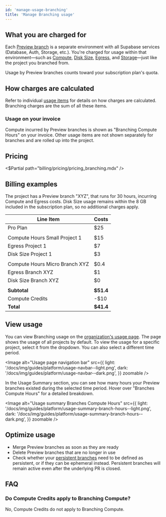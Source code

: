 ```yaml
---
id: 'manage-usage-branching'
title: 'Manage Branching usage'
---
```


## What you are charged for

Each [Preview branch](/docs/guides/deployment/branching) is a separate environment with all Supabase services (Database, Auth, Storage, etc.). You're charged for usage within that environment—such as [Compute](/docs/guides/platform/manage-your-usage/compute), [Disk Size](/docs/guides/platform/manage-your-usage/disk-size), [Egress](/docs/guides/platform/manage-your-usage/egress), and [Storage](/docs/guides/platform/manage-your-usage/storage-size)—just like the project you branched from.

Usage by Preview branches counts toward your subscription plan's quota.

## How charges are calculated

Refer to individual [usage items](/docs/guides/platform/manage-your-usage) for details on how charges are calculated. Branching charges are the sum of all these items.

### Usage on your invoice

Compute incurred by Preview branches is shown as "Branching Compute Hours" on your invoice. Other usage items are not shown separately for branches and are rolled up into the project.

## Pricing

<$Partial path="billing/pricing/pricing_branching.mdx" />

## Billing examples

The project has a Preview branch "XYZ", that runs for 30 hours, incurring Compute and Egress costs. Disk Size usage remains within the 8 GB included in the subscription plan, so no additional charges apply.

| Line Item                      | Costs     |
| ------------------------------ | --------- |
| Pro Plan                       | $25       |
|                                |           |
| Compute Hours Small Project 1  | $15       |
| Egress Project 1               | $7        |
| Disk Size Project 1            | $3        |
|                                |           |
| Compute Hours Micro Branch XYZ | $0.4      |
| Egress Branch XYZ              | $1        |
| Disk Size Branch XYZ           | $0        |
|                                |           |
| **Subtotal**                   | **$51.4** |
| Compute Credits                | -$10      |
| **Total**                      | **$41.4** |

## View usage

You can view Branching usage on the [organization's usage page](https://supabase.com/dashboard/org/_/usage). The page shows the usage of all projects by default. To view the usage for a specific project, select it from the dropdown. You can also select a different time period.

<Image
  alt="Usage page navigation bar"
  src={{
    light: '/docs/img/guides/platform/usage-navbar--light.png',
    dark: '/docs/img/guides/platform/usage-navbar--dark.png',
  }}
  zoomable
/>

In the Usage Summary section, you can see how many hours your Preview branches existed during the selected time period. Hover over "Branches Compute Hours" for a detailed breakdown.

<Image
  alt="Usage summary Branches Compute Hours"
  src={{
    light: '/docs/img/guides/platform/usage-summary-branch-hours--light.png',
    dark: '/docs/img/guides/platform/usage-summary-branch-hours--dark.png',
  }}
  zoomable
/>

## Optimize usage

- Merge Preview branches as soon as they are ready
- Delete Preview branches that are no longer in use
- Check whether your [persistent branches](/docs/guides/deployment/branching#persistent-branches) need to be defined as persistent, or if they can be ephemeral instead. Persistent branches will remain active even after the underlying PR is closed.

## FAQ

### Do Compute Credits apply to Branching Compute?

No, Compute Credits do not apply to Branching Compute.
